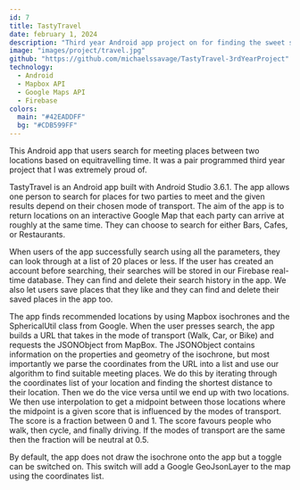 ---
id: 7
title: TastyTravel
date: february 1, 2024
description: "Third year Android app project on for finding the sweet spots."
image: "images/project/travel.jpg"
github: "https://github.com/michaelssavage/TastyTravel-3rdYearProject"
technology:
  - Android
  - Mapbox API
  - Google Maps API
  - Firebase
colors:
  main: "#42EADDFF"
  bg: "#CDB599FF"
---

This Android app that users search for meeting places between two locations based on equitravelling time. It was a pair programmed third year project that I was extremely proud of.

TastyTravel is an Android app built with Android Studio 3.6.1. The app allows one person to search for places for two parties to meet and the given results depend on their chosen mode of transport. The aim of the app is to return locations on an interactive Google Map that each party can arrive at roughly at the same time. They can choose to search for either Bars, Cafes, or Restaurants.

When users of the app successfully search using all the parameters, they can look through at a list of 20 places or less. If the user has created an account before searching, their searches will be stored in our Firebase real-time database. They can find and delete their search history in the app. We also let users save places that they like and they can find and delete their saved places in the app too.

The app finds recommended locations by using Mapbox isochrones and the SphericalUtil class from Google. When the user presses search, the app builds a URL that takes in the mode of transport (Walk, Car, or Bike) and requests the JSONObject from MapBox. The JSONObject contains information on the properties and geometry of the isochrone, but most importantly we parse the coordinates from the URL into a list and use our algorithm to find suitable meeting places. We do this by iterating through the coordinates list of your location and finding the shortest distance to their location. Then we do the vice versa until we end up with two locations. We then use interpolation to get a midpoint between those locations where the midpoint is a given score that is influenced by the modes of transport. The score is a fraction between 0 and 1. The score favours people who walk, then cycle, and finally driving. If the modes of transport are the same then the fraction will be neutral at 0.5.

By default, the app does not draw the isochrone onto the app but a toggle can be switched on. This switch will add a Google GeoJsonLayer to the map using the coordinates list.
